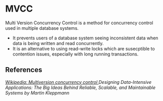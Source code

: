 # MVCC

Multi Version Concurrency Control is a method for concurrency control used in multiple database systems.

- It prevents users of a database system seeing inconsistent data when data is being written and read concurrently.
- It is an alternative to using read-write locks which are susecptible to contention issues, especially with long running transactions.

## References

<cite>
  <a href="https://en.wikipedia.org/wiki/Multiversion_concurrency_control">
    Wikipedia: Multiversion concurrency control
  </a>
</cite>

<cite>
  Designing Data-Intensive Applications: The Big Ideas Behind Reliable,
  Scalable, and Maintainable Systems by Martin Kleppmann
</cite>
